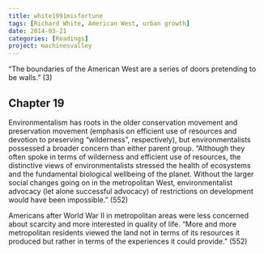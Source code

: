 ```yaml
---
title: white1991misfortune
tags: [Richard White, American West, urban growth]
date: 2014-03-21
categories: [Readings]
project: machinesvalley
---
```


"The boundaries of the American West are a series of doors pretending to be walls." (3)

## Chapter 19

Environmentalism has roots in the older conservation movement and preservation
movement (emphasis on efficient use of resources and devotion to preserving
"wilderness", respectively), but environmentalists possessed a broader concern
than either parent group. "Although they often spoke in terms of wilderness
and efficient use of resources, the distinctive views of environmentalists
stressed the health of ecosystems and the fundamental biological wellbeing of
the planet. Without the larger social changes going on in the metropolitan
West, environmentalist advocacy (let alone successful advocacy) of
restrictions on development would have been impossible." (552)

Americans after World War II in metropolitan areas were less concerned about
scarcity and more interested in quality of life. "More and more metropolitan
residents viewed the land not in terms of its resources it produced but rather
in terms of the experiences it could provide." (552)
